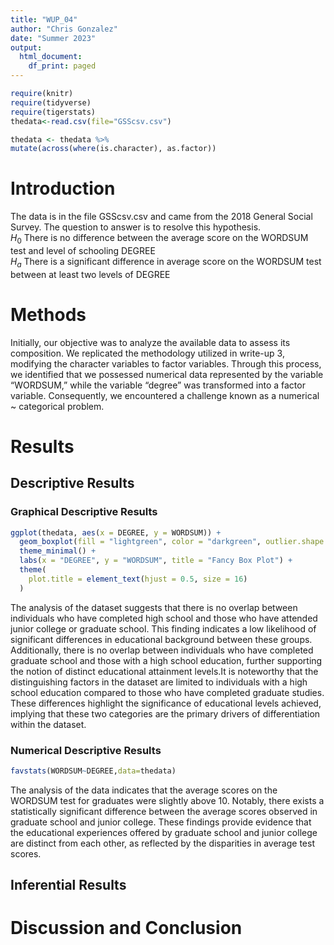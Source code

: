 ```yaml
---
title: "WUP_04"
author: "Chris Gonzalez"
date: "Summer 2023"
output:
  html_document:
    df_print: paged
---
```


```r
require(knitr)
require(tidyverse)
require(tigerstats)
thedata<-read.csv(file="GSScsv.csv")
```
```r
thedata <- thedata %>%
mutate(across(where(is.character), as.factor))
```

# Introduction

<!--In this section you explain what you are trying to show.  Where did the data come from?  What is the research or other question you are trying to answer?!-->

The data is in the file GSScsv.csv and came from the 2018 General Social Survey.  The question to answer is to resolve this hypothesis.  
$H_0$ There is no difference between the average score on the WORDSUM test and level of schooling DEGREE  
$H_a$ There is a significant difference in average score on the WORDSUM test between at least two levels of DEGREE  

# Methods

<!--Mention that you intend to use chatGPT to the greatest extent possible. Give credit to chatGPT when you use it to create code in your report. Decide on your methods:  use "variable analysis" or other appropriate descriptors.  Make sure to choose at least one graphical method and at least one numerical method.!-->

Initially, our objective was to analyze the available data to assess its composition. We replicated the methodology utilized in write-up 3, modifying the character variables to factor variables. Through this process, we identified that we possessed numerical data represented by the variable "WORDSUM," while the variable "degree" was transformed into a factor variable. Consequently, we encountered a challenge known as a numerical ~ categorical problem.


# Results

<!--Divide this section into two sub-sections:  One for your descriptive  results and one for your inferential results.!-->



## Descriptive Results

### Graphical Descriptive Results

<!--Graphical results here.  Make sure to show your code.  Provide appropriate labels for axes, giving units if possible, and provide a good title for the graph, too.  Use the graphical results to describe the patterns if any that exist in the data as focused toward the research question!-->


```r
ggplot(thedata, aes(x = DEGREE, y = WORDSUM)) +
  geom_boxplot(fill = "lightgreen", color = "darkgreen", outlier.shape = NA) +
  theme_minimal() +
  labs(x = "DEGREE", y = "WORDSUM", title = "Fancy Box Plot") +
  theme(
    plot.title = element_text(hjust = 0.5, size = 16)
  )
```
The analysis of the dataset suggests that there is no overlap between individuals who have completed high school and those who have attended junior college or graduate school. This finding indicates a low likelihood of significant differences in educational background between these groups. Additionally, there is no overlap between individuals who have completed graduate school and those with a high school education, further supporting the notion of distinct educational attainment levels.It is noteworthy that the distinguishing factors in the dataset are limited to individuals with a high school education compared to those who have completed graduate studies. These differences highlight the significance of educational levels achieved, implying that these two categories are the primary drivers of differentiation within the dataset.



### Numerical Descriptive Results

<!--Numerical results go here. Use the numerical results to describe the patterns if any that exist in the data as focused toward the research question!-->

```r
favstats(WORDSUM~DEGREE,data=thedata)
```
The analysis of the data indicates that the average scores on the WORDSUM test for graduates were slightly above 10. Notably, there exists a statistically significant difference between the average scores observed in graduate school and junior college. These findings provide evidence that the educational experiences offered by graduate school and junior college are distinct from each other, as reflected by the disparities in average test scores.


## Inferential Results

<!--State hypothesis clearly.  Make sure your discussion of the inferential test covers all the aspects that the test output produces, such as test statistic, p-value etc.  Make a decision about the null hypothesis, explain the assumptions on which the selected test/procedure was based, and why the chosen procedure satisfys the assumptions and is appropriate to answer the research question!-->




# Discussion and Conclusion

<!--Discussion and conclusion here.  If you found a relationship be sure to consider whether the relationship occurs because one of the variavbles causes the other, or whether they perhasps are related for some other reason.  Watch the chapter 6 videos from the GeorgeTown videos collection.!-->
